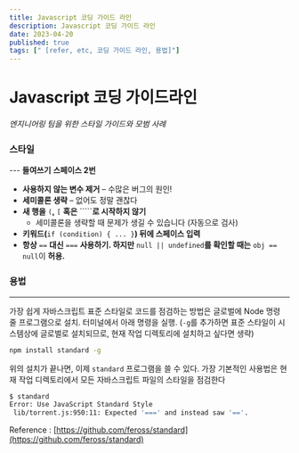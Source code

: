 ```yaml
---
title: Javascript 코딩 가이드 라인
description: Javascript 코딩 가이드 라인
date: 2023-04-20
published: true
tags: [" [refer, etc, 코딩 가이드 라인, 용법]"]
---
```


# Javascript 코딩 가이드라인

_엔지니어링 팀을 위한 스타일 가이드와 모범 사례_

### 스타일

--- **들여쓰기** **스페이스 2번**

- **사용하지 않는 변수 제거** – 수많은 버그의 원인!
- **세미콜론 생략** – 없어도 정말 괜찮다
- **새 행을** `(`**,** `[` **혹은** `````**로 시작하지 않기**
  - 세미콜론을 생략할 때 문제가 생길 수 있습니다 (자동으로 검사)
- **키워드(**`if (condition) { ... }`**) 뒤에 스페이스 입력**
- **항상** `==` **대신** `===` **사용하기. 하지만** `null || undefined`**를 확인할 때는** `obj == null`이 **허용.**

### 용법

---

가장 쉽게 자바스크립트 표준 스타일로 코드를 점검하는 방법은 글로벌에 Node 명령 줄 프로그램으로 설치. 터미널에서 아래 명령을 실행. (`-g`를 추가하면 표준 스타일이 시스템상에 글로벌로 설치되므로, 현재 작업 디렉토리에 설치하고 싶다면 생략)

```bash
npm install standard -g
```

위의 설치가 끝나면, 이제 `standard` 프로그램을 쓸 수 있다. 가장 기본적인 사용법은 현재 작업 디렉토리에서 모든 자바스크립트 파일의 스타일을 점검한다

```bash
$ standard
Error: Use JavaScript Standard Style
 lib/torrent.js:950:11: Expected '===' and instead saw '=='.
```

Reference : [https://github.com/feross/standard](https://github.com/feross/standard)
